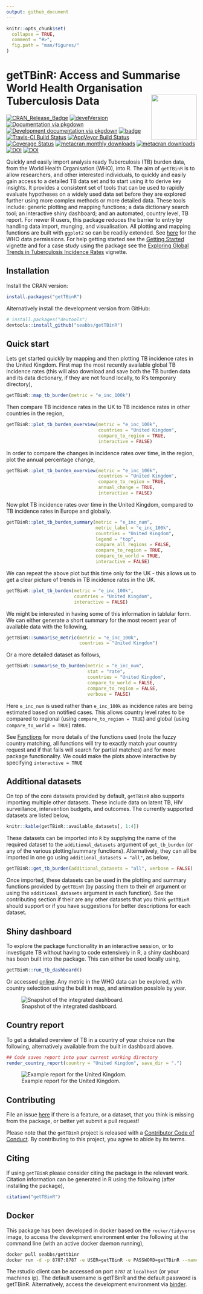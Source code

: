 ```yaml
---
output: github_document
---
```


```r
knitr::opts_chunk$set(
  collapse = TRUE,
  comment = "#>",
  fig.path = "man/figures/"
)
```

# getTBinR: Access and Summarise World Health Organisation Tuberculosis Data  <img src="man/figures/logo.png" align="right" alt="" width="120" />

[![CRAN_Release_Badge](http://www.r-pkg.org/badges/version-ago/getTBinR)](https://CRAN.R-project.org/package=getTBinR)
[![develVersion](https://img.shields.io/badge/devel%20version-0.6.1-blue.svg?style=flat)](https://github.com/seabbs/getTBinR)
[![Documentation via pkgdown](https://img.shields.io/badge/Documentation-click here!-lightgrey.svg?style=flat)](https://www.samabbott.co.uk/getTBinR/)
[![Development documentation via pkgdown](https://img.shields.io/badge/Development Documentation-click here!-lightblue.svg?style=flat)](https://www.samabbott.co.uk/getTBinR/dev)
[![badge](https://img.shields.io/badge/Launch-getTBinR-blue.svg)](https://mybinder.org/v2/gh/seabbs/getTBinR/master?urlpath=rstudio)
[![Travis-CI Build Status](https://travis-ci.org/seabbs/getTBinR.svg?branch=master)](https://travis-ci.org/seabbs/getTBinR)
[![AppVeyor Build Status](https://ci.appveyor.com/api/projects/status/github/seabbs/getTBinR?branch=master&svg=true)](https://ci.appveyor.com/project/seabbs/getTBinR)
[![Coverage Status](https://img.shields.io/codecov/c/github/seabbs/getTBinR/master.svg)](https://codecov.io/github/seabbs/getTBinR?branch=master)
[![metacran monthly downloads](http://cranlogs.r-pkg.org/badges/getTBinR)](https://cran.r-project.org/package=getTBinR)
[![metacran downloads](http://cranlogs.r-pkg.org/badges/grand-total/getTBinR?color=ff69b4)](https://cran.r-project.org/package=getTBinR)
[![DOI](https://zenodo.org/badge/112591837.svg)](https://zenodo.org/badge/latestdoi/112591837)
[![DOI](http://joss.theoj.org/papers/10.21105/joss.01260/status.svg)](https://doi.org/10.21105/joss.01260)

Quickly and easily import analysis ready Tuberculosis (TB) burden data, from the World Health Organisation (WHO), into R. The aim of `getTBinR` is to allow researchers, and other interested individuals, to quickly and easily gain access to a detailed TB data set and to start using it to derive key insights. It provides a consistent set of tools that can be used to rapidly evaluate hypotheses on a widely used data set before they are explored further using more complex methods or more detailed data. These tools include: generic plotting and mapping functions; a data dictionary search tool; an interactive shiny dashboard; and an automated, country level, TB report. For newer R users, this package reduces the barrier to entry by handling data import, munging, and visualisation. All plotting and mapping functions are built with `ggplot2` so can be readily extended. See [here](http://www.who.int/about/copyright/en/) for the WHO data permissions. For help getting started see the [Getting Started](https://www.samabbott.co.uk/getTBinR/articles/intro.html) vignette and for a case study using the package see the [Exploring Global Trends in Tuberculosis Incidence Rates](https://www.samabbott.co.uk/getTBinR/articles/case_study_global_trends.html) vignette.

## Installation

Install the CRAN version:

```r
install.packages("getTBinR")
```

Alternatively install the development version from GitHub:

```r
# install.packages("devtools")
devtools::install_github("seabbs/getTBinR")
```

## Quick start

Lets get started quickly by mapping and then plotting TB incidence rates in the United Kingdom. First map the most recently available global TB incidence rates (this will also download and save both the TB burden data and its data dictionary, if they are not found locally, to R's temporary directory),

```r
getTBinR::map_tb_burden(metric = "e_inc_100k")
```

Then compare TB incidence rates in the UK to TB incidence rates in other countries in the region,

```r
getTBinR::plot_tb_burden_overview(metric = "e_inc_100k",
                                  countries = "United Kingdom",
                                  compare_to_region = TRUE,
                                  interactive = FALSE)
```

In order to compare the changes in incidence rates over time, in the region, plot the annual percentage change,

```r
getTBinR::plot_tb_burden_overview(metric = "e_inc_100k",
                                  countries = "United Kingdom",
                                  compare_to_region = TRUE,
                                  annual_change = TRUE,
                                  interactive = FALSE)
```

Now plot TB incidence rates over time in the United Kingdom, compared to TB incidence rates in Europe and globally. 

```r
getTBinR::plot_tb_burden_summary(metric = "e_inc_num",
                                 metric_label = "e_inc_100k",
                                 countries = "United Kingdom",
                                 legend = "top",
                                 compare_all_regions = FALSE,
                                 compare_to_region = TRUE,
                                 compare_to_world = TRUE,
                                 interactive = FALSE)
```

We can repeat the above plot but this time only for the UK - this allows us to get a clear picture of trends in TB incidence rates in the UK.

```r
getTBinR::plot_tb_burden(metric = "e_inc_100k",
                         countries = "United Kingdom",
                         interactive = FALSE)
```

We might be interested in having some of this information in tablular form. We can either generate a short summary for the most recent year of available data with the following, 

```r
getTBinR::summarise_metric(metric = "e_inc_100k",
                           countries = "United Kingdom")
```


Or a more detailed dataset as follows, 

```r
getTBinR::summarise_tb_burden(metric = "e_inc_num",
                              stat = "rate",
                              countries = "United Kingdom", 
                              compare_to_world = FALSE, 
                              compare_to_region = FALSE,
                              verbose = FALSE) 

```

Here `e_inc_num` is used rather than `e_inc_100k` as incidence rates are being estimated based on notified cases. This allows country level rates to be compared to regional (using `compare_to_region = TRUE`) and global (using `compare_to_world = TRUE`) rates.

See [Functions](https://www.samabbott.co.uk/getTBinR/reference/index.html) for more details of the functions used (note the fuzzy country matching, all functions will try to exactly match your country request and if that fails will search for partial matches) and for more package functionality. We could make the plots above interactive by specifying `interactive = TRUE`


## Additional datasets

On top of the core datasets provided by default, `getTBinR` also supports importing multiple other datasets. These include data on latent TB, HIV surveillance, intervention budgets, and outcomes. The currently supported datasets are listed below,

```r
knitr::kable(getTBinR::available_datasets[, 1:4])
```

These datasets can be imported into `R` by supplying the name of the required dataset to the `additional_datasets` argument of `get_tb_burden` (or any of the various plotting/summary functions). Alternatively, they can all be imported in one go using `additional_datasets = "all"`, as below, 

```r
getTBinR::get_tb_burden(additional_datasets = "all", verbose = FALSE)
```

Once imported, these datasets can be used in the plotting and summary functions provided by `getTBinR` (by passing them to their `df` argument or using the `additional_datasets` argument in each function). See the contributing section if their are any other datasets that you think `getTBinR` should support or if you have suggestions for better descriptions for each dataset.

## Shiny dashboard

To explore the package functionality in an interactive session, or to investigate TB without having to code extensively in R, a shiny dashboard has been built into the package. This can either be used locally using, 

```r
getTBinR::run_tb_dashboard()
```

Or accessed [online](http://www.seabbs.co.uk/shiny/ExploreGlobalTB). Any metric in the WHO data can be explored, with country selection using the built in map, and animation possible by year.

![Snapshot of the integrated dashboard.](man/figures/ExploreGlobalTB.png)


## Country report

To get a detailed overview of TB in a country of your choice run the following, alternatively available from the built in dashboard above.

```r
## Code saves report into your current working directory
render_country_report(country = "United Kingdom", save_dir = ".")
```

![Example report for the United Kingdom.](man/figures/ExampleCountryReport.png)


## Contributing

File an issue [here](https://github.com/seabbs/getTBinR/issues) if there is a feature, or a dataset, that you think is missing from the package, or better yet submit a pull request!

Please note that the `getTBinR` project is released with a [Contributor Code of Conduct](https://github.com/seabbs/getTBinR/blob/master/.github/CODE_OF_CONDUCT.md). By contributing to this project, you agree to abide by its terms.

## Citing 

If using `getTBinR` please consider citing the package in the relevant work. Citation information can be generated in R using the following (after installing the package),

```r
citation("getTBinR")
```

## Docker

This package has been developed in docker based on the `rocker/tidyverse` image, to access the  development environment enter the following at the command line (with an active docker daemon running),

```bash
docker pull seabbs/gettbinr
docker run -d -p 8787:8787 -e USER=getTBinR -e PASSWORD=getTBinR --name getTBinR seabbs/gettbinr
```

The rstudio client can be accessed on port `8787` at `localhost` (or your machines ip). The default username is getTBinR and the default password is getTBinR. Alternatively, access the development environment via [binder](https://mybinder.org/v2/gh/seabbs/getTBinR/master?urlpath=rstudio).

